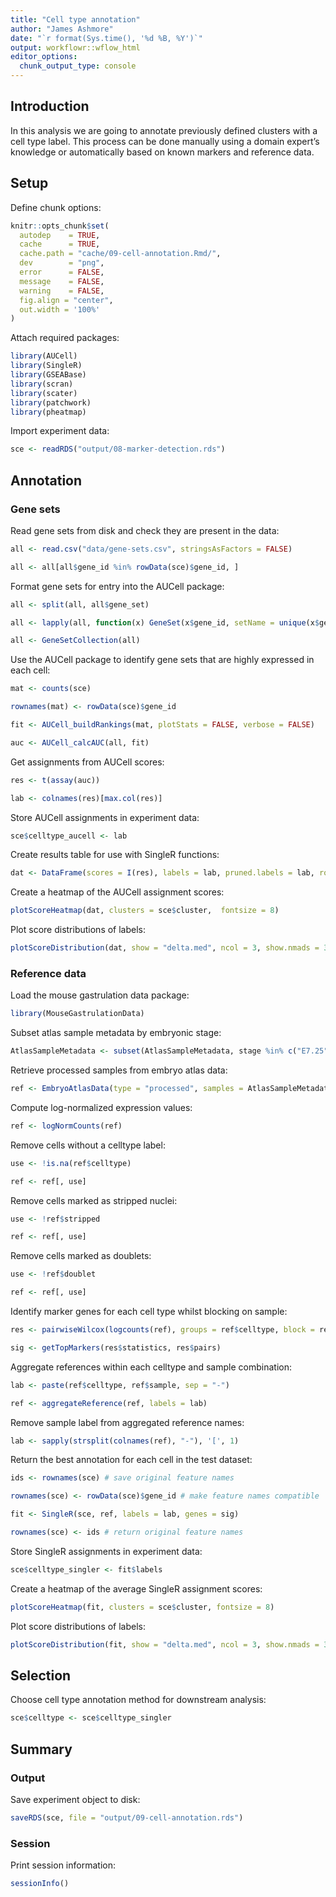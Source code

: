 ```yaml
---
title: "Cell type annotation"
author: "James Ashmore"
date: "`r format(Sys.time(), '%d %B, %Y')`"
output: workflowr::wflow_html
editor_options:
  chunk_output_type: console
---
```


## Introduction

In this analysis we are going to annotate previously defined clusters with a cell type label. This process can be done manually using a domain expert's knowledge or automatically based on known markers and reference data.

## Setup

Define chunk options:

```r
knitr::opts_chunk$set(
  autodep    = TRUE,
  cache      = TRUE,
  cache.path = "cache/09-cell-annotation.Rmd/",
  dev        = "png",
  error      = FALSE,
  message    = FALSE,
  warning    = FALSE,
  fig.align = "center",
  out.width = '100%'
)
```

Attach required packages:

```r
library(AUCell)
library(SingleR)
library(GSEABase)
library(scran)
library(scater)
library(patchwork)
library(pheatmap)
```

Import experiment data:

```r
sce <- readRDS("output/08-marker-detection.rds")
```

## Annotation

### Gene sets

Read gene sets from disk and check they are present in the data:

```r
all <- read.csv("data/gene-sets.csv", stringsAsFactors = FALSE)

all <- all[all$gene_id %in% rowData(sce)$gene_id, ]
```

Format gene sets for entry into the AUCell package:

```r
all <- split(all, all$gene_set)

all <- lapply(all, function(x) GeneSet(x$gene_id, setName = unique(x$gene_set)))

all <- GeneSetCollection(all)
```

Use the AUCell package to identify gene sets that are highly expressed in each cell:

```r
mat <- counts(sce)

rownames(mat) <- rowData(sce)$gene_id

fit <- AUCell_buildRankings(mat, plotStats = FALSE, verbose = FALSE)

auc <- AUCell_calcAUC(all, fit)
```

Get assignments from AUCell scores:

```r
res <- t(assay(auc))

lab <- colnames(res)[max.col(res)]
```

Store AUCell assignments in experiment data:

```r
sce$celltype_aucell <- lab
```

Create results table for use with SingleR functions:

```r
dat <- DataFrame(scores = I(res), labels = lab, pruned.labels = lab, row.names = rownames(res))
```

Create a heatmap of the AUCell assignment scores:

```r
plotScoreHeatmap(dat, clusters = sce$cluster,  fontsize = 8)
```

Plot score distributions of labels:

```r
plotScoreDistribution(dat, show = "delta.med", ncol = 3, show.nmads = 3)
```

### Reference data

Load the mouse gastrulation data package:

```r
library(MouseGastrulationData)
```

Subset atlas sample metadata by embryonic stage:

```r
AtlasSampleMetadata <- subset(AtlasSampleMetadata, stage %in% c("E7.25", "E7.5", "E7.75", "E8.0", "E8.25"))
```

Retrieve processed samples from embryo atlas data:

```r
ref <- EmbryoAtlasData(type = "processed", samples = AtlasSampleMetadata$sample)
```

Compute log-normalized expression values:

```r
ref <- logNormCounts(ref)
```

Remove cells without a celltype label:

```r
use <- !is.na(ref$celltype)

ref <- ref[, use]
```

Remove cells marked as stripped nuclei:

```r
use <- !ref$stripped

ref <- ref[, use]
```

Remove cells marked as doublets:

```r
use <- !ref$doublet

ref <- ref[, use]
```

Identify marker genes for each cell type whilst blocking on sample:

```r
res <- pairwiseWilcox(logcounts(ref), groups = ref$celltype, block = ref$sample)

sig <- getTopMarkers(res$statistics, res$pairs)
```

Aggregate references within each celltype and sample combination:

```r
lab <- paste(ref$celltype, ref$sample, sep = "-")

ref <- aggregateReference(ref, labels = lab)
```

Remove sample label from aggregated reference names:

```r
lab <- sapply(strsplit(colnames(ref), "-"), '[', 1)
```

Return the best annotation for each cell in the test dataset:

```r
ids <- rownames(sce) # save original feature names

rownames(sce) <- rowData(sce)$gene_id # make feature names compatible

fit <- SingleR(sce, ref, labels = lab, genes = sig)

rownames(sce) <- ids # return original feature names
```

Store SingleR assignments in experiment data:

```r
sce$celltype_singler <- fit$labels
```

Create a heatmap of the average SingleR assignment scores:

```r
plotScoreHeatmap(fit, clusters = sce$cluster, fontsize = 8)
```

Plot score distributions of labels:

```r
plotScoreDistribution(fit, show = "delta.med", ncol = 3, show.nmads = 3)
```

## Selection

Choose cell type annotation method for downstream analysis:

```r
sce$celltype <- sce$celltype_singler
```

## Summary

### Output

Save experiment object to disk:

```r
saveRDS(sce, file = "output/09-cell-annotation.rds")
```

### Session

Print session information:

```r
sessionInfo()
```
